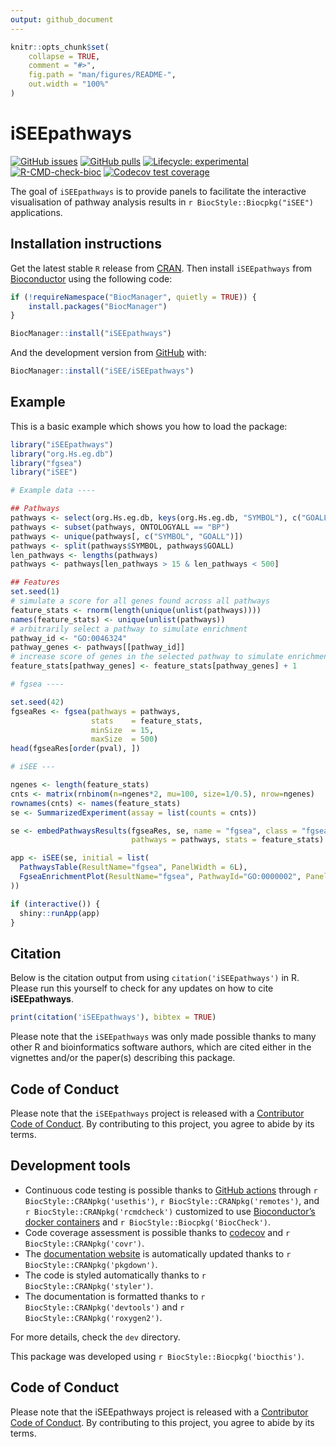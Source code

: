 ```yaml
---
output: github_document
---
```


<!-- README.md is generated from README.Rmd. Please edit that file -->

```r
knitr::opts_chunk$set(
    collapse = TRUE,
    comment = "#>",
    fig.path = "man/figures/README-",
    out.width = "100%"
)
```

# iSEEpathways

<!-- badges: start -->
[![GitHub issues](https://img.shields.io/github/issues/iSEE/iSEEpathways)](https://github.com/iSEE/iSEEpathways/issues)
[![GitHub pulls](https://img.shields.io/github/issues-pr/iSEE/iSEEpathways)](https://github.com/iSEE/iSEEpathways/pulls)
[![Lifecycle: experimental](https://img.shields.io/badge/lifecycle-experimental-orange.svg)](https://lifecycle.r-lib.org/articles/stages.html#experimental)
[![R-CMD-check-bioc](https://github.com/iSEE/iSEEpathways/workflows/R-CMD-check-bioc/badge.svg)](https://github.com/iSEE/iSEEpathways/actions)
[![Codecov test coverage](https://codecov.io/gh/iSEE/iSEEpathways/branch/main/graph/badge.svg)](https://app.codecov.io/gh/iSEE/iSEEpathways?branch=main)
<!-- badges: end -->

The goal of `iSEEpathways` is to provide panels to facilitate the interactive visualisation of pathway analysis results in `r BiocStyle::Biocpkg("iSEE")` applications.

## Installation instructions

Get the latest stable `R` release from [CRAN](http://cran.r-project.org/). Then install `iSEEpathways` from [Bioconductor](http://bioconductor.org/) using the following code:

```r
if (!requireNamespace("BiocManager", quietly = TRUE)) {
    install.packages("BiocManager")
}

BiocManager::install("iSEEpathways")
```

And the development version from [GitHub](https://github.com/iSEE/iSEEpathways) with:

```r
BiocManager::install("iSEE/iSEEpathways")
```

## Example

This is a basic example which shows you how to load the package:

```r
library("iSEEpathways")
library("org.Hs.eg.db")
library("fgsea")
library("iSEE")

# Example data ----

## Pathways
pathways <- select(org.Hs.eg.db, keys(org.Hs.eg.db, "SYMBOL"), c("GOALL"), keytype = "SYMBOL")
pathways <- subset(pathways, ONTOLOGYALL == "BP")
pathways <- unique(pathways[, c("SYMBOL", "GOALL")])
pathways <- split(pathways$SYMBOL, pathways$GOALL)
len_pathways <- lengths(pathways)
pathways <- pathways[len_pathways > 15 & len_pathways < 500]

## Features
set.seed(1)
# simulate a score for all genes found across all pathways
feature_stats <- rnorm(length(unique(unlist(pathways))))
names(feature_stats) <- unique(unlist(pathways))
# arbitrarily select a pathway to simulate enrichment
pathway_id <- "GO:0046324"
pathway_genes <- pathways[[pathway_id]]
# increase score of genes in the selected pathway to simulate enrichment
feature_stats[pathway_genes] <- feature_stats[pathway_genes] + 1

# fgsea ----

set.seed(42)
fgseaRes <- fgsea(pathways = pathways, 
                  stats    = feature_stats,
                  minSize  = 15,
                  maxSize  = 500)
head(fgseaRes[order(pval), ])

# iSEE ---

ngenes <- length(feature_stats)
cnts <- matrix(rnbinom(n=ngenes*2, mu=100, size=1/0.5), nrow=ngenes)
rownames(cnts) <- names(feature_stats)
se <- SummarizedExperiment(assay = list(counts = cnts))

se <- embedPathwaysResults(fgseaRes, se, name = "fgsea", class = "fgsea", pathwayType = "GO",
                           pathways = pathways, stats = feature_stats)

app <- iSEE(se, initial = list(
  PathwaysTable(ResultName="fgsea", PanelWidth = 6L),
  FgseaEnrichmentPlot(ResultName="fgsea", PathwayId="GO:0000002", PanelWidth = 6L)
))

if (interactive()) {
  shiny::runApp(app)
}
```

## Citation

Below is the citation output from using `citation('iSEEpathways')` in R. Please
run this yourself to check for any updates on how to cite __iSEEpathways__.

```r
print(citation('iSEEpathways'), bibtex = TRUE)
```

Please note that the `iSEEpathways` was only made possible thanks to many other R and bioinformatics software authors, which are cited either in the vignettes and/or the paper(s) describing this package.

## Code of Conduct

Please note that the `iSEEpathways` project is released with a [Contributor Code of Conduct](http://bioconductor.org/about/code-of-conduct/). By contributing to this project, you agree to abide by its terms.

## Development tools

* Continuous code testing is possible thanks to [GitHub actions](https://www.tidyverse.org/blog/2020/04/usethis-1-6-0/)  through `r BiocStyle::CRANpkg('usethis')`, `r BiocStyle::CRANpkg('remotes')`, and `r BiocStyle::CRANpkg('rcmdcheck')` customized to use [Bioconductor's docker containers](https://www.bioconductor.org/help/docker/) and `r BiocStyle::Biocpkg('BiocCheck')`.
* Code coverage assessment is possible thanks to [codecov](https://codecov.io/gh) and `r BiocStyle::CRANpkg('covr')`.
* The [documentation website](http://iSEE.github.io/iSEEpathways) is automatically updated thanks to `r BiocStyle::CRANpkg('pkgdown')`.
* The code is styled automatically thanks to `r BiocStyle::CRANpkg('styler')`.
* The documentation is formatted thanks to `r BiocStyle::CRANpkg('devtools')` and `r BiocStyle::CRANpkg('roxygen2')`.

For more details, check the `dev` directory.

This package was developed using `r BiocStyle::Biocpkg('biocthis')`.

## Code of Conduct

Please note that the iSEEpathways project is released with a [Contributor Code of Conduct](http://bioconductor.org/about/code-of-conduct/). By contributing to this project, you agree to abide by its terms.
